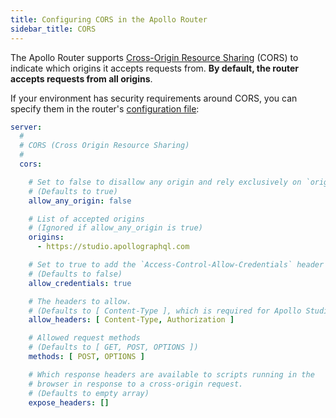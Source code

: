 ```yaml
---
title: Configuring CORS in the Apollo Router
sidebar_title: CORS
---
```



The Apollo Router supports [Cross-Origin Resource Sharing](https://developer.mozilla.org/en-US/docs/Web/HTTP/CORS) (CORS) to indicate which origins it accepts requests from. **By default, the router accepts requests from all origins**.

If your environment has security requirements around CORS, you can specify them in the router's [configuration file](./overview/#configuration-file):

```yaml title="router.yaml"
server:
  #
  # CORS (Cross Origin Resource Sharing)
  #
  cors:

    # Set to false to disallow any origin and rely exclusively on `origins`
    # (Defaults to true)
    allow_any_origin: false

    # List of accepted origins
    # (Ignored if allow_any_origin is true)
    origins:
      - https://studio.apollographql.com

    # Set to true to add the `Access-Control-Allow-Credentials` header
    # (Defaults to false)
    allow_credentials: true

    # The headers to allow.
    # (Defaults to [ Content-Type ], which is required for Apollo Studio)
    allow_headers: [ Content-Type, Authorization ]

    # Allowed request methods
    # (Defaults to [ GET, POST, OPTIONS ])
    methods: [ POST, OPTIONS ]

    # Which response headers are available to scripts running in the
    # browser in response to a cross-origin request.
    # (Defaults to empty array)
    expose_headers: []
```
